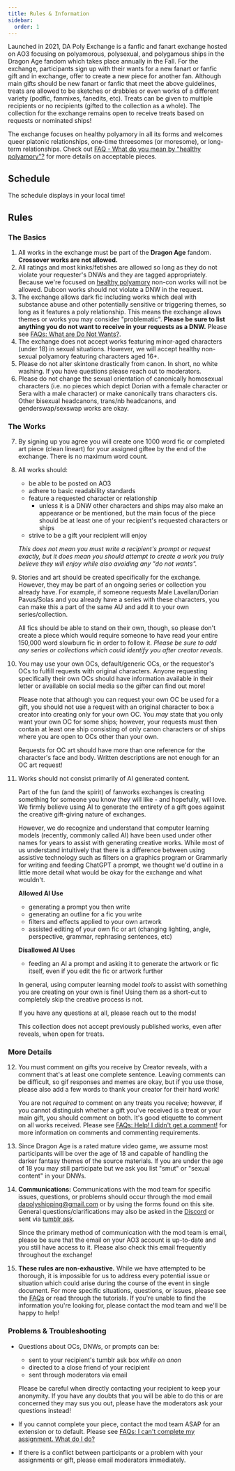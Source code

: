 ```yaml
---
title: Rules & Information
sidebar:
  order: 1
---
```



Launched in 2021, DA Poly Exchange is a fanfic and fanart exchange hosted on AO3
focusing on polyamorous, polysexual, and polygamous ships in the Dragon Age
fandom which takes place annually in the Fall. For the exchange, participants
sign up with their wants for a new fanart or fanfic gift and in exchange, offer
to create a new piece for another fan. Although main gifts should be new fanart
or fanfic that meet the above guidelines, treats are allowed to be sketches or
drabbles or even works of a different variety (podfic, fanmixes, fanedits, etc).
Treats can be given to multiple recipients or no recipients (gifted to the
collection as a whole). The collection for the exchange remains open to receive
treats based on requests or nominated ships!

The exchange focuses on healthy polyamory in all its forms and welcomes queer
platonic relationships, one-time threesomes (or moresome), or long-term
relationships. Check out
[FAQ - What do you mean by "healthy polyamory"?](/docs/exchange/faq#what-do-you-mean-by-healthy-polyamory)
for more details on acceptable pieces.

## Schedule

<Aside type="note" icon="document">

The schedule displays in your local time!

</Aside>

<Schedule />

## Rules

### The Basics

<Steps>

1. All works in the exchange must be part of the **Dragon Age** fandom.
   **Crossover works are not allowed.**
2. All ratings and most kinks/fetishes are allowed so long as they do not
   violate your requester's DNWs and they are tagged appropriately. Because
   we're focused on <u>healthy polyamory</u> non-con works will not be allowed.
   Dubcon works should not violate a DNW in the request.
3. The exchange allows dark fic including works which deal with substance abuse
   and other potentially sensitive or triggering themes, so long as it features
   a poly relationship. This means the exchange allows themes or works you may
   consider "problematic". **Please be sure to list anything you do not want to
   receive in your requests as a DNW.** Please see
   [FAQs: What are Do Not Wants?](./faq#dnw).
4. The exchange does not accept works featuring minor-aged characters (under 18)
   in sexual situations. However, we will accept healthy non-sexual polyamory
   featuring characters aged 16+.
5. Please do not alter skintone drastically from canon. In short, no white
   washing. If you have questions please reach out to moderators.
6. Please do not change the sexual orientation of canonically homosexual
   characters (i.e. no pieces which depict Dorian with a female character or
   Sera with a male character) or make canonically trans characters cis. Other
   bisexual headcanons, trans/nb headcanons, and genderswap/sexswap works are
   okay.

</Steps>

### The Works

<Steps>

7. By signing up you agree you will create one 1000 word fic or completed art
   piece (clean lineart) for your assigned giftee by the end of the exchange.
   There is no maximum word count.
8. All works should:
   - be able to be posted on AO3
   - adhere to basic readability standards
   - feature a requested character or relationship
     - unless it is a DNW other characters and ships may also make an appearance
       or be mentioned, but the main focus of the piece should be at least one
       of your recipient's requested characters or ships
   - strive to be a gift your recipient will enjoy

   _This does not mean you must write a recipient's prompt or request exactly,
   but it does mean you should attempt to create a work you truly believe they
   will enjoy while also avoiding any "do not wants"._

9. Stories and art should be created specifically for the exchange. However,
   they may be part of an ongoing series or collection you already have. For
   example, if someone requests Male Lavellan/Dorian Pavus/Solas and you already
   have a series with these characters, you can make this a part of the same AU
   and add it to your own series/collection.

   All fics should be able to stand on their own, though, so please don't create
   a piece which would require someone to have read your entire 150,000 word
   slowburn fic in order to follow it. _Please be sure to add any series or
   collections which could identify you after creator reveals._

10. You may use your own OCs, default/generic OCs, or the requestor's OCs to
    fulfill requests with original characters. Anyone requesting specifically
    their own OCs should have information available in their letter or available
    on social media so the gifter can find out more!

    <Aside type="caution" title="A Note About OC Requests">

    Please note that although you can request your own OC be used for a gift,
    you should not use a request with an original character to box a creator
    into creating only for your own OC. You _may_ state that you only want your
    own OC for some ships; however, your requests must then contain at least one
    ship consisting of only canon characters or of ships where you are open to
    OCs other than your own.

    Requests for OC art should have more than one reference for the character's
    face and body. Written descriptions are not enough for an OC art request!

    </Aside>

11. Works should not consist primarily of AI generated content.

    <Aside type="note" icon="document" title="On AI Generated Content">

    Part of the fun (and the spirit) of fanworks exchanges is creating something
    for someone you know they will like - and hopefully, will love. We firmly
    believe using AI to generate the entirety of a gift goes against the
    creative gift-giving nature of exchanges.

    However, we do recognize and understand that computer learning models
    (recently, commonly called AI) have been used under other names for years to
    assist with generating creative works. While most of us understand
    intuitively that there is a difference between using assistive technology
    such as filters on a graphics program or Grammarly for writing and feeding
    ChatGPT a prompt, we thought we'd outline in a little more detail what would
    be okay for the exchange and what wouldn't.

    **Allowed AI Use**
    - generating a prompt you then write
    - generating an outline for a fic you write
    - filters and effects applied to your own artwork
    - assisted editing of your own fic or art (changing lighting, angle,
      perspective, grammar, rephrasing sentences, etc)

    **Disallowed AI Uses**
    - feeding an AI a prompt and asking it to generate the artwork or fic
      itself, even if you edit the fic or artwork further

    In general, using computer learning model _tools_ to assist with something
    you are creating on your own is fine! Using them as a short-cut to
    completely skip the creative process is not.

    If you have any questions at all, please reach out to the mods!

    </Aside>

    <Aside type="danger" title="IMPORTANT">

    This collection does not accept previously published works, even after
    reveals, when open for treats.

    </Aside>

</Steps>

### More Details

<Steps>

12. You must comment on gifts you receive by Creator reveals, with a comment
    that's at least one complete sentence. Leaving comments can be difficult, so
    gif responses and memes are okay, but if you use those, please also add a
    few words to thank your creator for their hard work!

    <Aside type="note" icon="document">

    You are not _required_ to comment on any treats you receive; however, if you
    cannot distinguish whether a gift you've received is a treat or your main
    gift, you should comment on both. It's good etiquette to comment on all
    works received. Please see
    [FAQs: Help! I didn't get a comment!](./faq#no-comment) for more information
    on comments and commenting requirements.

    </Aside>

13. Since Dragon Age is a rated mature video game, we assume most participants
    will be over the age of 18 and capable of handling the darker fantasy themes
    of the source materials. If you are under the age of 18 you may still
    participate but we ask you list "smut" or "sexual content" in your DNWs.

14. **Communications:** Communications with the mod team for specific issues,
    questions, or problems should occur through the mod email
    dapolyshipping@gmail.com or by using the forms found on this site. General
    questions/clarifications may also be asked in the
    [Discord](https://discord.gg/VUaGepeJmf) or sent via
    [tumblr ask](https://dapolyshipping.tumblr.com/ask).

    <Aside type="tip" icon="star">

    Since the primary method of communication with the mod team is email, please
    be sure that the email on your AO3 account is up-to-date and you still have
    access to it. Please also check this email frequently throughout the
    exchange!

    </Aside>

15. **These rules are non-exhaustive.** While we have attempted to be thorough,
    it is impossible for us to address every potential issue or situation which
    could arise during the course of the event in single document. For more
    specific situations, questions, or issues, please see the [FAQs](./faq) or
    read through the tutorials. If you're unable to find the information you're
    looking for, please contact the mod team and we'll be happy to help!

</Steps>

### Problems & Troubleshooting

- Questions about OCs, DNWs, or prompts can be:
  - sent to your recipient's tumblr ask box _while on anon_
  - directed to a close friend of your recipient
  - sent through moderators via email

  <Aside type="danger">

  Please be careful when directly contacting your recipient to keep your
  anonymity. If you have any doubts that you will be able to do this or are
  concerned they may sus you out, please have the moderators ask your questions
  instead!

  </Aside>

- If you cannot complete your piece, contact the mod team ASAP for an extension
  or to default. Please see
  [FAQs: I can't complete my assignment. What do I do?](./faq#default)

- If there is a conflict between participants or a problem with your assignments
  or gift, please email moderators immediately.
